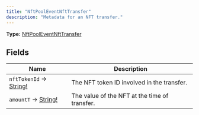 ```yaml
---
title: "NftPoolEventNftTransfer"
description: "Metadata for an NFT transfer."
---
```


**Type:** [NftPoolEventNftTransfer](/api-reference/types/nftpooleventnfttransfer)

## Fields

| Name | Description |
|------|-------------|
| `nftTokenId` → [String!](/api-reference/types/string) | The NFT token ID involved in the transfer. |
| `amountT` → [String!](/api-reference/types/string) | The value of the NFT at the time of transfer. |


